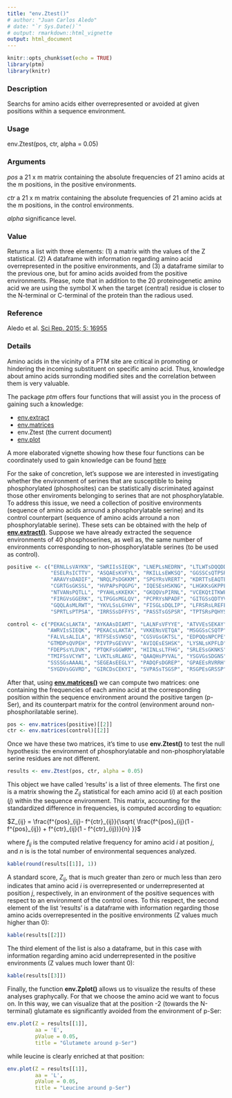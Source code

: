 ```yaml
---
title: "env.Ztest()"
# author: "Juan Carlos Aledo"
# date: "`r Sys.Date()`"
# output: rmarkdown::html_vignette
output: html_document
---
```


```r
knitr::opts_chunk$set(echo = TRUE)
library(ptm)
library(knitr)
```

### Description
Searchs for amino acids either overrepresented or avoided at given positions within a sequence environment.

### Usage
env.Ztest(pos, ctr, alpha = 0.05)

### Arguments
_pos_	a 21 x m matrix containing the absolute frequencies of 21 amino acids at the m positions, in the positive environments.

_ctr_	a 21 x m matrix containing the absolute frequencies of 21 amino acids at the m positions, in the control environments.

_alpha_	significance level.

### Value
Returns a list with three elements: (1) a matrix with the values of the Z statistical. (2) A dataframe with information regarding amino acid overrepresented in the positive environments, and (3) a dataframe similar to the previous one, but for amino acids avoided from the positive environments. Please, note that in addition to the 20 proteinogenetic amino acid we are using the symbol X when the target (central) residue is closer to the N-terminal or C-terminal of the protein than the radious used.

### Reference
Aledo et al. [Sci Rep. 2015; 5: 16955](https://www.ncbi.nlm.nih.gov/pubmed/26597773)

### Details

Amino acids in the vicinity of a PTM site are critical in promoting or hindering the incoming substituent on specific amino acid. Thus, knowledge about amino acids surronding modified sites and the correlation between them is very valuable. 

The package _ptm_ offers four functions that will assist you in the process of gaining such a knowledge:

* [env.extract](./envextract)
* [env.matrices](./envmatrices)
* env.Ztest (the current document)
* [env.plot](./envplot)

A more elaborated vignette showing how these four functions can be coordinately used to gain knowledge can be found [here](./enviroments)

For the sake of concretion, let's suppose we are interested in investigating whether the environment of serines that are susceptible to being phosphorylated (phosphosites) can be statistically discriminated against those other enviroments belonging to serines that are not phosphorylatable. To address this issue, we need a collection of positive environments (sequence of amino acids arround a phosphorylatable serine) and its control counterpart (sequence of amino acids arround a non phosphorylatable serine). These sets can be obtained with the help of [**env.extract()**](./envextract). Suppose we have already extracted the sequence environments of 40 phosphoserines, as well as, the same number of environments corresponding to non-phosphorylatable serines (to be used as control).

```r
positive <- c("ERNLLsVAYKN", "SWRIIsSIEQK", "LNEPLsNEDRN", "LTLWTsDQQDD", "WRVLSsIEQKS",
              "ESELRsICTTV", "ASQAEsKVFYL", "RKILLsEWKSQ", "GGSSCsQTPSR", "QVLLEsGEKST",
              "ARAVYsDADIF", "NRQLPsDGKKM", "SPGYRsVRERT", "KDRTTsEAQTE", "KTEAEsYEGLL",
              "CGRTGsGKSSL", "HVPAPsPQGPG", "IQESEsHSKNG", "LHGKKsGKPPL", "SISAPsSDKPL",
              "NTVANsPQTLL", "PYAHLsKKEKK", "GKQQVsPIRNL", "VCEKQtITKWP", "ASQAGsRKESR",
              "FIRGVsGGERK", "LTPGGsMGLQV", "PCPRYsNPADF", "GITGSsQDTYV", "KLKGKsPGIIF",
              "GQQLAsMLRWT", "YKVLSsLGYHV", "FISGLsDQLIP", "LFRSRsLREFE", "PGIDLsQVYEL",
              "SPRTLsPTPSA", "IRRSSsDFFYS", "PASSTsGSPSR", "TPTSRsPQHYS", "MKARSsSYADP")

control <- c("PEKACsLAKTA", "AYKAAsDIAMT", "LALNFsVFYYE", "ATVVEsSEKAY", "TLSEDsYKDST",
             "AWRVIsSIEQK", "PEKACsLAKTA", "VKKENsVETQA", "MSGGSsCSQTP", "SGHQPsQSRAI",
             "FALVLsALILA", "RTFSEsSVWSQ", "CGSVGsGKTSL", "EDPQQsNPCPE", "STLEYsNERLK",
             "GTMDPsQVPEH", "PIVTPsGEVVV", "AVIQEsESHSK", "LYSNLsKPFLD", "TSTRGsVQMLT",
             "FDEPSsYLDVK", "PTQKFsGGWRM", "HIINLsLTFHG", "SRLESsGKNKS", "EKEILsNINGI",
             "TMIFSsVCYWT", "LVKTLsRLAKG", "QAAQHsPYVAL", "YSGVGsSDGNS", "VPVAPsSSSGG",
             "SSSSGsAAAAL", "SEGEAsEEGLY", "PADQFsDGREP", "GPAEEsRVRRH", "CSSEKsKVTSS",
             "SYGDVsGGVRD", "GIRCDsCEKYI", "SVPASsTSGSP", "RSGPEsGRSSP", "TTAGNsSQVSD")
```

After that, using [**env.matrices()**](./envmatrices) we can compute two matrices: one containing the frequencies of each amino acid at the corresponding position within the sequence environment around the positive targen (p-Ser), and its counterpart matrix for the control (environment around non-phosphorilatable serine). 

```r
pos <- env.matrices(positive)[[2]]
ctr <- env.matrices(control)[[2]]
```

Once we have these two matrices, it's time to use **env.Ztest()** to test the null hypothesis: the environment of phosphorylatable and non-phosphorylatable serine residues are not different. 

```r
results <- env.Ztest(pos, ctr, alpha = 0.05)
```

This object we have called 'results' is a list of three elements. The first one is a matrix showing the $Z_{ij}$ statistical for each amino acid ($i$) at each position ($j$) within the sequence environment.  This matrix, accounting for the standardized difference in frequencies, is computed according to equation:

$Z_{ij} = \frac{f^{pos}_{ij}- f^{ctr}_{ij}}{\sqrt{ \frac{f^{pos}_{ij}(1 - f^{pos}_{ij}) +  f^{ctr}_{ij}(1 - f^{ctr}_{ij})}{n} }}$

where $f_{ij}$ is the computed relative frequency for amino acid $i$ at position $j$, and $n$ is is the total number of environmental sequences analyzed.

```r
kable(round(results[[1]], 1))
```

A standard score, $Z_{ij}$, that is much greater than zero or much less than zero indicates that amino acid $i$ is overrepresented or underrepresented at position $j$, respectively, in an environment of the positive sequences with respect to an environment of the control ones. To this respect, the second element of the list 'results' is a dataframe with information regarding those amino acids overrepresented in the positive environments (Z values much higher than 0):

```r
kable(results[[2]])
```

The third element of the list is also a dataframe, but in this case with information regarding amino acid underrepresented in the positive environments (Z values much lower thant 0):

```r
kable(results[[3]])
```

Finally, the function **env.Zplot()** allows us to visualize the results of these analyses graphycally. For that we choose the amino acid we want to focus on. In this way, we can visualize that at the position -2 (towards the N-terminal) glutamate es significantly avoided from the environment of p-Ser:

```r
env.plot(Z = results[[1]], 
         aa = 'E', 
         pValue = 0.05, 
         title = "Glutamete around p-Ser")
```

while leucine is clearly enriched at that position:

```r
env.plot(Z = results[[1]], 
         aa = 'L', 
         pValue = 0.05, 
         title = "Leucine around p-Ser")
```
